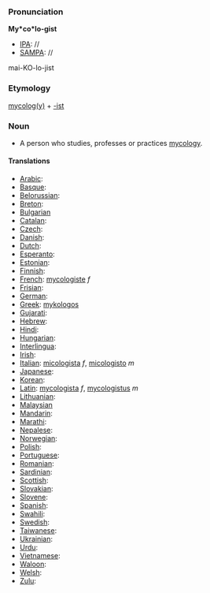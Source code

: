 ===Pronunciation===

'''My*co*lo-gist'''
*[[IPA]]: //
*[[SAMPA]]: //
mai-KO-lo-jist
===Etymology===

[[mycology|mycolog(y)]] + [[-ist]]

=== Noun ===

*A person who studies, professes or practices [[mycology]].
====Translations====

*[[Arabic]]:
*[[Basque]]:
*[[Belorussian]]:
*[[Breton]]:
*[[Bulgarian]]
*[[Catalan]]:
*[[Czech]]:
*[[Danish]]:
*[[Dutch]]:
*[[Esperanto]]:
*[[Estonian]]:
*[[Finnish]]:
*[[French]]: [[mycologiste]] ''f''
*[[Frisian]]:
*[[German]]:
*[[Greek]]: [[mykologos]]
*[[Gujarati]]:
*[[Hebrew]]:
*[[Hindi]]:
*[[Hungarian]]: 
*[[Interlingua]]:
*[[Irish]]:
*[[Italian]]: [[micologista]] ''f'', [[micologisto]] ''m''
*[[Japanese]]:
*[[Korean]]:
*[[Latin]]: [[mycologista]] ''f'', [[mycologistus]] ''m''
*[[Lithuanian]]:
*[[Malaysian]]
*[[Mandarin]]:
*[[Marathi]]:
*[[Nepalese]]:
*[[Norwegian]]:
*[[Polish]]:
*[[Portuguese]]:
*[[Romanian]]:
*[[Sardinian]]:
*[[Scottish]]:
*[[Slovakian]]:
*[[Slovene]]:
*[[Spanish]]:
*[[Swahili]]:
*[[Swedish]]:
*[[Taiwanese]]:
*[[Ukrainian]]:
*[[Urdu]]:
*[[Vietnamese]]:
*[[Waloon]]:
*[[Welsh]]:
*[[Zulu]]: